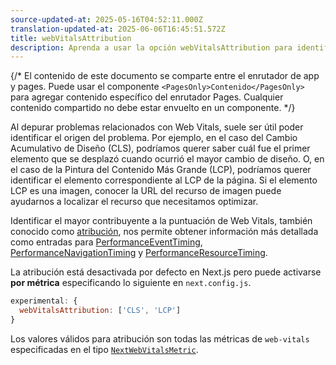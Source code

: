 ```yaml
---
source-updated-at: 2025-05-16T04:52:11.000Z
translation-updated-at: 2025-06-06T16:45:51.572Z
title: webVitalsAttribution
description: Aprenda a usar la opción webVitalsAttribution para identificar el origen de problemas con Web Vitals.
---
```


{/* El contenido de este documento se comparte entre el enrutador de app y pages. Puede usar el componente `<PagesOnly>Contenido</PagesOnly>` para agregar contenido específico del enrutador Pages. Cualquier contenido compartido no debe estar envuelto en un componente. */}

Al depurar problemas relacionados con Web Vitals, suele ser útil poder identificar el origen del problema.
Por ejemplo, en el caso del Cambio Acumulativo de Diseño (CLS), podríamos querer saber cuál fue el primer elemento que se desplazó cuando ocurrió el mayor cambio de diseño.
O, en el caso de la Pintura del Contenido Más Grande (LCP), podríamos querer identificar el elemento correspondiente al LCP de la página.
Si el elemento LCP es una imagen, conocer la URL del recurso de imagen puede ayudarnos a localizar el recurso que necesitamos optimizar.

Identificar el mayor contribuyente a la puntuación de Web Vitals, también conocido como [atribución](https://github.com/GoogleChrome/web-vitals/blob/4ca38ae64b8d1e899028c692f94d4c56acfc996c/README.md#attribution),
nos permite obtener información más detallada como entradas para [PerformanceEventTiming](https://developer.mozilla.org/docs/Web/API/PerformanceEventTiming), [PerformanceNavigationTiming](https://developer.mozilla.org/docs/Web/API/PerformanceNavigationTiming) y [PerformanceResourceTiming](https://developer.mozilla.org/docs/Web/API/PerformanceResourceTiming).

La atribución está desactivada por defecto en Next.js pero puede activarse **por métrica** especificando lo siguiente en `next.config.js`.

```js filename="next.config.js"
experimental: {
  webVitalsAttribution: ['CLS', 'LCP']
}
```

Los valores válidos para atribución son todas las métricas de `web-vitals` especificadas en el tipo [`NextWebVitalsMetric`](https://github.com/vercel/next.js/blob/442378d21dd56d6e769863eb8c2cb521a463a2e0/packages/next/shared/lib/utils.ts#L43).